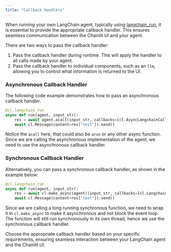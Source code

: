 ```yaml
---
title: "Callback Handlers"
---
```


When running your own LangChain agent, typically using [langchain_run](/api-reference/langchain/langchain-run), it is essential to provide the appropriate callback handler. This ensures seamless communication between the Chainlit UI and your agent.

There are two ways to pass the callback handler:

1. Pass the callback handler during runtime. This will apply the handler to all calls made by your agent.
2. Pass the callback handler to individual components, such as an `llm`, allowing you to control what information is returned to the UI.

### Asynchronous Callback Handler

The following code example demonstrates how to pass an asynchronous callback handler.

```python
@cl.langchain_run
async def run(agent, input_str):
    res = await agent.acall(input_str, callbacks=[cl.AsyncLangchainCallbackHandler()])
    await cl.Message(content=res["text"]).send()
```

Notice the `acall` here, that could also be `arun` or any other async function. Since we are calling the asynchronous implementation of the agent, we need to use the asynchronous callback handler.

### Synchronous Callback Handler

Alternatively, you can pass a synchronous callback handler, as shown in the example below:

```python
@cl.langchain_run
async def run(agent, input_str):
    res = await cl.make_async(agent)(input_str, callbacks=[cl.LangchainCallbackHandler()])
    await cl.Message(content=res["text"]).send()
```

Since we are calling a long running synchronous function, we need to wrap it in `cl.make_async` to make it asynchronous and not block the event loop.
The function will still run synchronously in its own thread, hence we use the synchronous callback handler.

Choose the appropriate callback handler based on your specific requirements, ensuring seamless interaction between your LangChain agent and the Chainlit UI.
